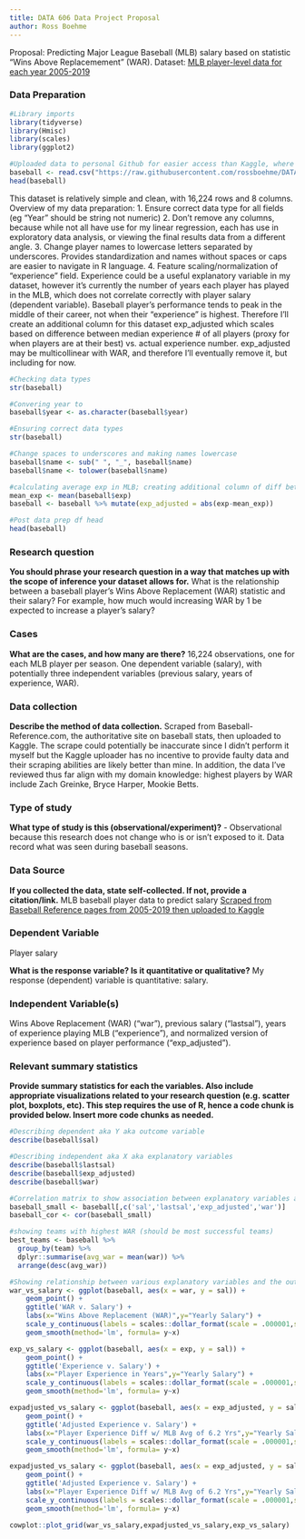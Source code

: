 ---
title: DATA 606 Data Project Proposal
author: Ross Boehme
---

Proposal: Predicting Major League Baseball (MLB) salary based on statistic "Wins Above Replacemement" (WAR).
Dataset: [MLB player-level data for each year 2005-2019](https://www.kaggle.com/datasets/wltjd54/mlb-players-dataset-from-2005-to-2019)

### Data Preparation

```{r}
#Library imports
library(tidyverse)
library(Hmisc)
library(scales)
library(ggplot2)
```

```{r}
#Uploaded data to personal Github for easier access than Kaggle, where it may be deleted, and requires a package for reading into R
baseball <- read.csv("https://raw.githubusercontent.com/rossboehme/DATA606/main/finalproject/baseball_2005_to_2019.csv")
head(baseball)
```

This dataset is relatively simple and clean, with 16,224 rows and 8 columns. Overview of my data preparation:
1. Ensure correct data type for all fields (eg "Year" should be string not numeric)
2. Don't remove any columns, because while not all have use for my linear regression, each has use in exploratory data analysis, or viewing the final results data from a different angle. 
3. Change player names to lowercase letters separated by underscores. Provides standardization and names without spaces or caps are easier to navigate in R language. 
4. Feature scaling/normalization of "experience" field. Experience could be a useful explanatory variable in my dataset, however it's currently the number of years each player has played in the MLB, which does not correlate correctly with player salary (dependent variable). Baseball player's performance tends to peak in the middle of their career, not when their "experience" is highest. Therefore I'll create an additional column for this dataset exp_adjusted which scales based on difference between median experience # of all players (proxy for when players are at their best) vs. actual experience number. exp_adjusted may be multicollinear with WAR, and therefore I'll eventually remove it, but including for now.

```{r 1-datatypes}
#Checking data types
str(baseball)

#Convering year to 
baseball$year <- as.character(baseball$year)

#Ensuring correct data types
str(baseball)
```
```{r 3-name-cleaning}
#Change spaces to underscores and making names lowercase
baseball$name <- sub(" ", "_", baseball$name)
baseball$name <- tolower(baseball$name)
```

```{r 4-normalizing-exp}
#calculating average exp in MLB; creating additional column of diff between median exp in MLB and individual observation's exp
mean_exp <- mean(baseball$exp)
baseball <- baseball %>% mutate(exp_adjusted = abs(exp-mean_exp))
```

```{r}
#Post data prep df head
head(baseball)
```
### Research question 

**You should phrase your research question in a way that matches up with the scope of inference your dataset allows for.**
What is the relationship between a baseball player's Wins Above Replacement (WAR) statistic and their salary? For example, how much would increasing WAR by 1 be expected to increase a player's salary?


### Cases 

**What are the cases, and how many are there?**
16,224 observations, one for each MLB player per season. One dependent variable (salary), with potentially three independent variables (previous salary, years of experience, WAR).


### Data collection 

**Describe the method of data collection.**
Scraped from Baseball-Reference.com, the authoritative site on baseball stats, then uploaded to Kaggle. The scrape could potentially be inaccurate since I didn't perform it myself but the Kaggle uploader has no incentive to provide faulty data and their scraping abilities are likely better than mine. In addition, the data I've reviewed thus far align with my domain knowledge: highest players by WAR include Zach Greinke, Bryce Harper, Mookie Betts.


### Type of study 

**What type of study is this (observational/experiment)?**
- Observational because this research does not change who is or isn't exposed to it. Data record what was seen during baseball seasons.



### Data Source 

**If you collected the data, state self-collected. If not, provide a citation/link.**
MLB baseball player data to predict salary [Scraped from Baseball Reference pages from 2005-2019 then uploaded to Kaggle](https://www.kaggle.com/datasets/wltjd54/mlb-players-dataset-from-2005-to-2019)


### Dependent Variable
Player salary

**What is the response variable? Is it quantitative or qualitative?**
My response (dependent) variable is quantitative: salary.

### Independent Variable(s)
Wins Above Replacement (WAR) ("war"), previous salary ("lastsal"), years of experience playing MLB ("experience"), and normalized version of experience based on player performance ("exp_adjusted").

### Relevant summary statistics 

**Provide summary statistics for each the variables. Also include appropriate visualizations related to your research question (e.g. scatter plot, boxplots, etc). This step requires the use of R, hence a code chunk is provided below. Insert more code chunks as needed.**

```{r}
#Describing dependent aka Y aka outcome variable
describe(baseball$sal)

#Describing independent aka X aka explanatory variables
describe(baseball$lastsal)
describe(baseball$exp_adjusted)
describe(baseball$war)

#Correlation matrix to show association between explanatory variables and response variable, as well as explanatory variables to each other (multicollinearity)
baseball_small <- baseball[,c('sal','lastsal','exp_adjusted','war')]
baseball_cor <- cor(baseball_small)

#showing teams with highest WAR (should be most successful teams)
best_teams <- baseball %>% 
  group_by(team) %>%
  dplyr::summarise(avg_war = mean(war)) %>%
  arrange(desc(avg_war))
```

```{r}
#Showing relationship between various explanatory variables and the outcome "salary"
war_vs_salary <- ggplot(baseball, aes(x = war, y = sal)) +
    geom_point() +
    ggtitle('WAR v. Salary') + 
    labs(x="Wins Above Replacement (WAR)",y="Yearly Salary") + 
    scale_y_continuous(labels = scales::dollar_format(scale = .000001,suffix = "M")) + 
    geom_smooth(method='lm', formula= y~x)

exp_vs_salary <- ggplot(baseball, aes(x = exp, y = sal)) +
    geom_point() +
    ggtitle('Experience v. Salary') + 
    labs(x="Player Experience in Years",y="Yearly Salary") + 
    scale_y_continuous(labels = scales::dollar_format(scale = .000001,suffix = "M")) + 
    geom_smooth(method='lm', formula= y~x)

expadjusted_vs_salary <- ggplot(baseball, aes(x = exp_adjusted, y = sal)) +
    geom_point() +
    ggtitle('Adjusted Experience v. Salary') + 
    labs(x="Player Experience Diff w/ MLB Avg of 6.2 Yrs",y="Yearly Salary") + 
    scale_y_continuous(labels = scales::dollar_format(scale = .000001,suffix = "M")) + 
    geom_smooth(method='lm', formula= y~x)

expadjusted_vs_salary <- ggplot(baseball, aes(x = exp_adjusted, y = sal)) +
    geom_point() +
    ggtitle('Adjusted Experience v. Salary') + 
    labs(x="Player Experience Diff w/ MLB Avg of 6.2 Yrs",y="Yearly Salary") + 
    scale_y_continuous(labels = scales::dollar_format(scale = .000001,suffix = "M")) + 
    geom_smooth(method='lm', formula= y~x)

cowplot::plot_grid(war_vs_salary,expadjusted_vs_salary,exp_vs_salary)
```
